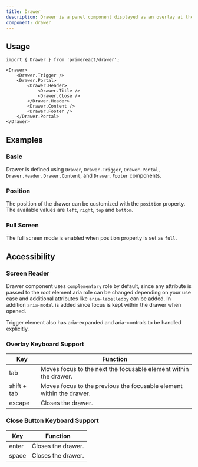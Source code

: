 ```yaml
---
title: Drawer
description: Drawer is a panel component displayed as an overlay at the edges of the screen.
component: drawer
---
```


## Usage

```tsx
import { Drawer } from 'primereact/drawer';
```

```tsx
<Drawer>
    <Drawer.Trigger />
    <Drawer.Portal>
        <Drawer.Header>
            <Drawer.Title />
            <Drawer.Close />
        </Drawer.Header>
        <Drawer.Content />
        <Drawer.Footer />
    </Drawer.Portal>
</Drawer>
```

## Examples

### Basic

Drawer is defined using `Drawer`, `Drawer.Trigger`, `Drawer.Portal`, `Drawer.Header`, `Drawer.Content`, and `Drawer.Footer` components.

<DocDemoViewer name="drawer:basic-demo" />

### Position

The position of the drawer can be customized with the `position` property. The available values are `left`, `right`, `top` and `bottom`.

<DocDemoViewer name="drawer:position-demo" />

### Full Screen

The full screen mode is enabled when position property is set as `full`.

<DocDemoViewer name="drawer:full-screen-demo" />

## Accessibility

### Screen Reader

Drawer component uses `complementary` role by default, since any attribute is passed to the root element aria role can be changed depending on your use case and additional attributes like `aria-labelledby` can be added. In addition `aria-modal` is added since focus is kept within the drawer when opened.

Trigger element also has aria-expanded and aria-controls to be handled explicitly.

### Overlay Keyboard Support

| Key         | Function                                                             |
| ----------- | -------------------------------------------------------------------- |
| tab         | Moves focus to the next the focusable element within the drawer.     |
| shift + tab | Moves focus to the previous the focusable element within the drawer. |
| escape      | Closes the drawer.                                                   |

### Close Button Keyboard Support

| Key   | Function           |
| ----- | ------------------ |
| enter | Closes the drawer. |
| space | Closes the drawer. |
